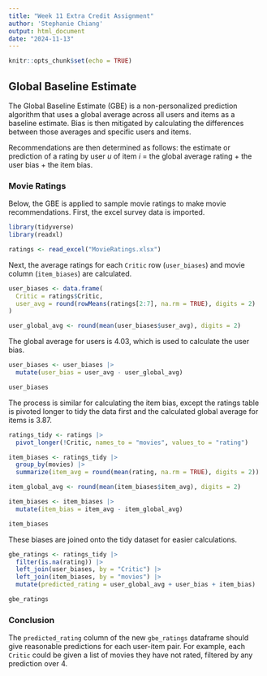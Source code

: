 ```yaml
---
title: "Week 11 Extra Credit Assignment"
author: 'Stephanie Chiang'
output: html_document
date: "2024-11-13"
---
```


```r
knitr::opts_chunk$set(echo = TRUE)
```

## Global Baseline Estimate 

The Global Baseline Estimate (GBE) is a non-personalized prediction algorithm that uses a global average across all users and items as a baseline estimate. Bias is then mitigated by calculating the differences between those averages and specific users and items.

Recommendations are then determined as follows: the estimate or prediction of a rating by user *u* of item *i*
= the global average rating + the user bias + the item bias.


### Movie Ratings

Below, the GBE is applied to sample movie ratings to make movie recommendations. First, the excel survey data is imported.

```r
library(tidyverse)
library(readxl)

ratings <- read_excel("MovieRatings.xlsx")
```

Next, the average ratings for each `Critic` row (`user_biases`) and movie column (`item_biases`) are calculated.

```r
user_biases <- data.frame(
  Critic = ratings$Critic,
  user_avg = round(rowMeans(ratings[2:7], na.rm = TRUE), digits = 2)
)

user_global_avg <- round(mean(user_biases$user_avg), digits = 2)
```

The global average for users is 4.03, which is used to calculate the user bias.

```r
user_biases <- user_biases |>
  mutate(user_bias = user_avg - user_global_avg)

user_biases
```

The process is similar for calculating the item bias, except the ratings table is pivoted longer to tidy the data first and the calculated global average for items is 3.87.

```r
ratings_tidy <- ratings |>
  pivot_longer(!Critic, names_to = "movies", values_to = "rating")

item_biases <- ratings_tidy |>
  group_by(movies) |>
  summarize(item_avg = round(mean(rating, na.rm = TRUE), digits = 2))

item_global_avg <- round(mean(item_biases$item_avg), digits = 2)

item_biases <- item_biases |>
  mutate(item_bias = item_avg - item_global_avg)

item_biases
```

These biases are joined onto the tidy dataset for easier calculations.

```r
gbe_ratings <- ratings_tidy |>
  filter(is.na(rating)) |>
  left_join(user_biases, by = "Critic") |>
  left_join(item_biases, by = "movies") |>
  mutate(predicted_rating = user_global_avg + user_bias + item_bias)

gbe_ratings
```

### Conclusion

The `predicted_rating` column of the new `gbe_ratings` dataframe should give reasonable predictions for each user-item pair. For example, each `Critic` could be given a list of movies they have not rated, filtered by any prediction over 4.
